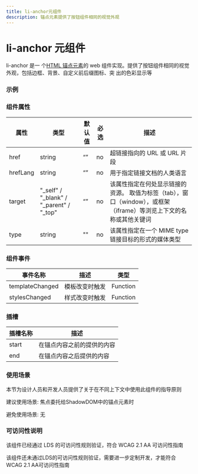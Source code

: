 ```yaml
---
title: li-anchor元组件
description: 锚点元素提供了按钮组件相同的视觉外观
---
```


# li-anchor 元组件

li-anchor 是一
个[HTML 锚点元素](https://developer.mozilla.org/zh-CN/docs/Web/HTML/Element/a)的
web 组件实现。提供了按钮组件相同的视觉外观，包括边框、背景、自定义前后缀图标、突
出的色彩显示等

### 示例

### 组件属性

| 属性     | 类型                                        | 默认值 | 必选 | 描述                                                                                                               |
| -------- | ------------------------------------------- | ------ | ---- | ------------------------------------------------------------------------------------------------------------------ |
| href     | string                                      | “”     | no   | 超链接指向的 URL 或 URL 片段                                                                                       |
| hrefLang | string                                      | “”     | no   | 用于指定链接文档的人类语言                                                                                         |
| target   | "\_self" / "\_blank" / "\_parent" / "\_top" | “”     | no   | 该属性指定在何处显示链接的资源。 取值为标签（tab），窗口（window），或框架（iframe）等浏览上下文的名称或其他关键词 |
| type     | string                                      | ""     | no   | 该属性指定在一个 MIME type 链接目标的形式的媒体类型                                                                |

### 组件事件

| 事件名称        | 描述           | 类型     |
| --------------- | -------------- | -------- |
| templateChanged | 模板改变时触发 | Function |
| stylesChanged   | 样式改变时触发 | Function |

### 插槽

| 插槽名称 | 描述                       |
| -------- | -------------------------- |
| start    | 在锚点内容之前的提供的内容 |
| end      | 在锚点内容之后提供的内容   |

### 使用场景

本节为设计人员和开发人员提供了关于在不同上下文中使用此组件的指导原则


<Callout emoji='❤️'>建议使用场景: 焦点委托给ShadowDOM中的锚点元素时</Callout>

<Callout
  type='error'
  emoji='️🚫'>
  避免使用场景: 无
  <br />
</Callout>

### 可访问性说明

该组件已经通过 LDS 的可访问性规则验证，符合 WCAG 2.1 AA 可访问性指南

<Callout
  type='warning'
  emoji='❎'>
  该组件还未通过LDS的可访问性规则验证，需要进一步定制开发，才能符合WCAG 2.1
  AA可访问性指南
</Callout>
